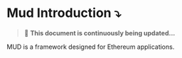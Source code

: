 # Mud Introduction ⤵️

> 🚀 **This document is continuously being updated...**

MUD is a framework designed for Ethereum applications.
